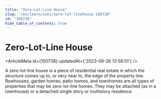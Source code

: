 ```yaml
---
title: "Zero-Lot-Line House"
slug: "/en/learn/wiki/zero-lot-linehouse-100738"
id: "100738"
hide_table_of_contents: true
---
```



# Zero-Lot-Line House

<ArticleMeta id={100738} updatedAt={'2023-09-26 13:58:51'} />
<div className='border-solid border-b border-t-0 my-4 border-[var(--ifm-color-gray-300)]' />

A zero-lot-line house is a piece of residential real estate in which the structure comes up to, or very near to, the edge of the property line. Rowhouses, garden homes, patio homes, and townhomes are all types of properties that may be zero-lot-line homes. They may be attached (as in a townhouse) or a detached single story or multistory residence.
